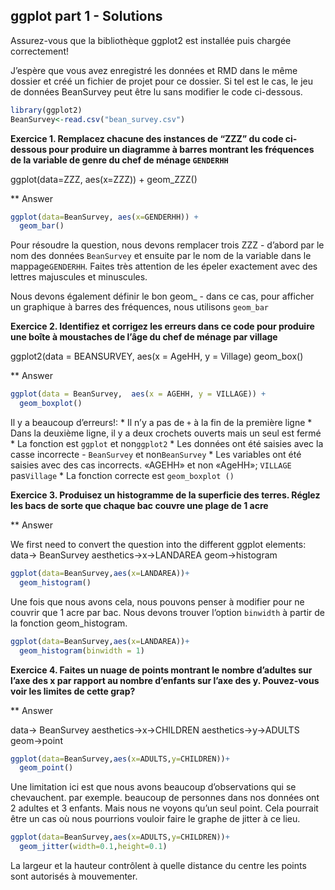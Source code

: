 

## ggplot part 1 - Solutions

Assurez-vous que la bibliothèque ggplot2 est installée puis chargée correctement!

J'espère que vous avez enregistré les données et RMD dans le même dossier et créé un fichier de projet pour ce dossier. Si tel est le cas, le jeu de données BeanSurvey peut être lu sans modifier le code ci-dessous.

```r

library(ggplot2)
BeanSurvey<-read.csv("bean_survey.csv")

```



**Exercice 1. Remplacez chacune des instances de "ZZZ" du code ci-dessous pour produire un diagramme à barres montrant les fréquences de la variable de genre du chef de ménage `GENDERHH`**


ggplot(data=ZZZ, aes(x=ZZZ)) + 
  geom_ZZZ()


** Answer

```r

ggplot(data=BeanSurvey, aes(x=GENDERHH)) + 
  geom_bar()

```

Pour résoudre la question, nous devons remplacer trois ZZZ - d'abord par le nom des données `BeanSurvey` et ensuite par le nom de la variable dans le mappage` GENDERHH`. Faites très attention de les épeler exactement avec des lettres majuscules et minuscules.

Nous devons également définir le bon geom_ - dans ce cas, pour afficher un graphique à barres des fréquences, nous utilisons `geom_bar`



**Exercice 2. Identifiez et corrigez les erreurs dans ce code pour produire une boîte à moustaches de l'âge du chef de ménage par village**


ggplot2(data = BEANSURVEY,  aes(x = AgeHH, y = Village) 
  geom_box()


** Answer

```r
ggplot(data = BeanSurvey,  aes(x = AGEHH, y = VILLAGE)) +
  geom_boxplot()
```

Il y a beaucoup d'erreurs!:
* Il n'y a pas de `+` à la fin de la première ligne
* Dans la deuxième ligne, il y a deux crochets ouverts mais un seul est fermé
* La fonction est `ggplot` et non` ggplot2`
* Les données ont été saisies avec la casse incorrecte - `BeanSurvey` et non` BeanSurvey`
* Les variables ont été saisies avec des cas incorrects. «AGEHH» et non «AgeHH»; `VILLAGE` pas` Village`
* La fonction correcte est `geom_boxplot ()`


**Exercice 3. Produisez un histogramme de la superficie des terres. Réglez les bacs de sorte que chaque bac couvre une plage de 1 acre**

** Answer

We first need to convert the question into the different ggplot elements:
data-> BeanSurvey
aesthetics->x->LANDAREA
geom->histogram

```r

ggplot(data=BeanSurvey,aes(x=LANDAREA))+
  geom_histogram()

```
Une fois que nous avons cela, nous pouvons penser à modifier pour ne couvrir que 1 acre par bac. Nous devons trouver l'option `binwidth` à partir de la fonction geom_histogram.

```r
ggplot(data=BeanSurvey,aes(x=LANDAREA))+
  geom_histogram(binwidth = 1)
```



**Exercice 4. Faites un nuage de points montrant le nombre d'adultes sur l'axe des x par rapport au nombre d'enfants sur l'axe des y. Pouvez-vous voir les limites de cette grap?**

** Answer 

data-> BeanSurvey
aesthetics->x->CHILDREN
aesthetics->y->ADULTS
geom->point

```r
ggplot(data=BeanSurvey,aes(x=ADULTS,y=CHILDREN))+
  geom_point()
```
Une limitation ici est que nous avons beaucoup d'observations qui se chevauchent. par exemple. beaucoup de personnes dans nos données ont 2 adultes et 3 enfants. Mais nous ne voyons qu'un seul point. Cela pourrait être un cas où nous pourrions vouloir faire le graphe de jitter à ce lieu.


```r
ggplot(data=BeanSurvey,aes(x=ADULTS,y=CHILDREN))+
  geom_jitter(width=0.1,height=0.1)
```
La largeur et la hauteur contrôlent à quelle distance du centre les points sont autorisés à mouvementer.
